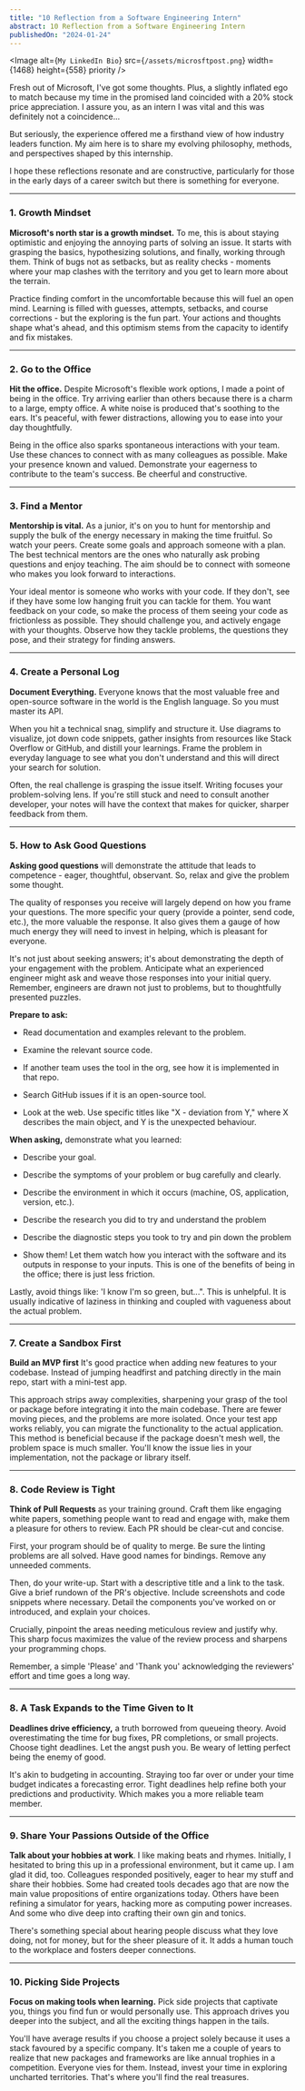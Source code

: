 ```yaml
---
title: "10 Reflection from a Software Engineering Intern"
abstract: 10 Reflection from a Software Engineering Intern
publishedOn: "2024-01-24"
---
```


<Image
	alt={`My LinkedIn Bio`}
	src={`/assets/microsftpost.png`}
	width={1468}
	height={558}
	priority
/>

Fresh out of Microsoft, I've got some thoughts. Plus, a slightly inflated ego to match because my time in the promised land coincided with a 20% stock price appreciation. I assure you, as an intern I was vital and this was definitely not a coincidence...

But seriously, the experience offered me a firsthand view of how industry leaders function. My aim here is to share my evolving philosophy, methods, and perspectives shaped by this internship.

I hope these reflections resonate and are constructive, particularly for those in the early days of a career switch but there is something for everyone.

---

### 1. Growth Mindset

**Microsoft's north star is a growth mindset.** To me, this is about staying optimistic and enjoying the annoying parts of solving an issue. It starts with grasping the basics, hypothesizing solutions, and finally, working through them. Think of bugs not as setbacks, but as reality checks - moments where your map clashes with the territory and you get to learn more about the terrain.

Practice finding comfort in the uncomfortable because this will fuel an open mind. Learning is filled with guesses, attempts, setbacks, and course corrections - but the exploring is the fun part. Your actions and thoughts shape what's ahead, and this optimism stems from the capacity to identify and fix mistakes.

---

### 2. Go to the Office

**Hit the office.** Despite Microsoft's flexible work options, I made a point of being in the office. Try arriving earlier than others because there is a charm to a large, empty office. A white noise is produced that's soothing to the ears. It's peaceful, with fewer distractions, allowing you to ease into your day thoughtfully.

Being in the office also sparks spontaneous interactions with your team. Use these chances to connect with as many colleagues as possible. Make your presence known and valued. Demonstrate your eagerness to contribute to the team's success. Be cheerful and constructive.

---

### 3. Find a Mentor

**Mentorship is vital.** As a junior, it's on you to hunt for mentorship and supply the bulk of the energy necessary in making the time fruitful. So watch your peers. Create some goals and approach someone with a plan. The best technical mentors are the ones who naturally ask probing questions and enjoy teaching. The aim should be to connect with someone who makes you look forward to interactions.

Your ideal mentor is someone who works with your code. If they don't, see if they have some low hanging fruit you can tackle for them. You want feedback on your code, so make the process of them seeing your code as frictionless as possible. They should challenge you, and actively engage with your thoughts. Observe how they tackle problems, the questions they pose, and their strategy for finding answers.

---

### 4. Create a Personal Log

**Document Everything.** Everyone knows that the most valuable free and open-source software in the world is the English language. So you must master its API.

When you hit a technical snag, simplify and structure it. Use diagrams to visualize, jot down code snippets, gather insights from resources like Stack Overflow or GitHub, and distill your learnings. Frame the problem in everyday language to see what you don't understand and this will direct your search for solution.

Often, the real challenge is grasping the issue itself. Writing focuses your problem-solving lens. If you're still stuck and need to consult another developer, your notes will have the context that makes for quicker, sharper feedback from them.

---

### 5. How to Ask Good Questions

**Asking good questions** will demonstrate the attitude that leads to competence - eager, thoughtful, observant. So, relax and give the problem some thought.

The quality of responses you receive will largely depend on how you frame your questions. The more specific your query (provide a pointer, send code, etc.), the more valuable the response. It also gives them a gauge of how much energy they will need to invest in helping, which is pleasant for everyone.

It's not just about seeking answers; it's about demonstrating the depth of your engagement with the problem. Anticipate what an experienced engineer might ask and weave those responses into your initial query. Remember, engineers are drawn not just to problems, but to thoughtfully presented puzzles.

**Prepare to ask:**

- Read documentation and examples relevant to the problem.

- Examine the relevant source code.

- If another team uses the tool in the org, see how it is implemented in that repo.

- Search GitHub issues if it is an open-source tool.

- Look at the web. Use specific titles like "X - deviation from Y," where X describes the main object, and Y is the unexpected behaviour.

**When asking,** demonstrate what you learned:

- Describe your goal.

- Describe the symptoms of your problem or bug carefully and clearly.

- Describe the environment in which it occurs (machine, OS, application, version, etc.).

- Describe the research you did to try and understand the problem

- Describe the diagnostic steps you took to try and pin down the problem

- Show them! Let them watch how you interact with the software and its outputs in response to your inputs. This is one of the benefits of being in the office; there is just less friction.

Lastly, avoid things like: 'I know I'm so green, but...". This is unhelpful. It is usually indicative of laziness in thinking and coupled with vagueness about the actual problem.

---

### 7. Create a Sandbox First

**Build an MVP first** It's good practice when adding new features to your codebase. Instead of jumping headfirst and patching directly in the main repo, start with a mini-test app.

This approach strips away complexities, sharpening your grasp of the tool or package before integrating it into the main codebase. There are fewer moving pieces, and the problems are more isolated. Once your test app works reliably, you can migrate the functionality to the actual application. This method is beneficial because if the package doesn't mesh well, the problem space is much smaller. You'll know the issue lies in your implementation, not the package or library itself.

---

### 8. Code Review is Tight

**Think of Pull Requests** as your training ground. Craft them like engaging white papers, something people want to read and engage with, make them a pleasure for others to review. Each PR should be clear-cut and concise.

First, your program should be of quality to merge. Be sure the linting problems are all solved. Have good names for bindings. Remove any unneeded comments.

Then, do your write-up. Start with a descriptive title and a link to the task. Give a brief rundown of the PR's objective. Include screenshots and code snippets where necessary. Detail the components you've worked on or introduced, and explain your choices.

Crucially, pinpoint the areas needing meticulous review and justify why. This sharp focus maximizes the value of the review process and sharpens your programming chops.

Remember, a simple 'Please' and 'Thank you' acknowledging the reviewers' effort and time goes a long way.

---

### 8. A Task Expands to the Time Given to It

**Deadlines drive efficiency,** a truth borrowed from queueing theory. Avoid overestimating the time for bug fixes, PR completions, or small projects. Choose tight deadlines. Let the angst push you. Be weary of letting perfect being the enemy of good.

It's akin to budgeting in accounting. Straying too far over or under your time budget indicates a forecasting error. Tight deadlines help refine both your predictions and productivity. Which makes you a more reliable team member.

---

### 9. Share Your Passions Outside of the Office

**Talk about your hobbies at work**. I like making beats and rhymes. Initially, I hesitated to bring this up in a professional environment, but it came up. I am glad it did, too. Colleagues responded positively, eager to hear my stuff and share their hobbies. Some had created tools decades ago that are now the main value propositions of entire organizations today. Others have been refining a simulator for years, hacking more as computing power increases. And some who dive deep into crafting their own gin and tonics.

There's something special about hearing people discuss what they love doing, not for money, but for the sheer pleasure of it. It adds a human touch to the workplace and fosters deeper connections.

---

### 10. Picking Side Projects

**Focus on making tools when learning.** Pick side projects that captivate you, things you find fun or would personally use. This approach drives you deeper into the subject, and all the exciting things happen in the tails.

You'll have average results if you choose a project solely because it uses a stack favoured by a specific company. It's taken me a couple of years to realize that new packages and frameworks are like annual trophies in a competition. Everyone vies for them. Instead, invest your time in exploring uncharted territories. That's where you'll find the real treasures.

